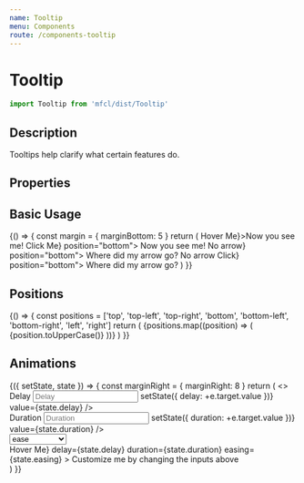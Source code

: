 ```yaml
---
name: Tooltip
menu: Components
route: /components-tooltip
---
```



# Tooltip

```javascript
import Tooltip from 'mfcl/dist/Tooltip'
```

## Description

Tooltips help clarify what certain features do.

## Properties

<Props of={Tooltip} />

## Basic Usage

<Playground>
  {() => {
    const margin = { marginBottom: 5 }
    return (
      <Row>
        <Tooltip trigger={<Button style={margin}>Hover Me</Button>}>Now you see me!</Tooltip>
        <Tooltip hover={false} trigger={<Button style={margin}>Click Me</Button>} position="bottom">
          Now you see me!
        </Tooltip>
        <Tooltip arrow={false} trigger={<Button style={margin}>No arrow</Button>} position="bottom">
          Where did my arrow go?
        </Tooltip>
        <Tooltip arrow={false} hover={false} trigger={<Button style={margin}>No arrow Click</Button>} position="bottom">
          Where did my arrow go?
        </Tooltip>
      </Row>
    )
  }}
</Playground>

## Positions

<Playground>
  {() => {
    const positions = ['top', 'top-left', 'top-right', 'bottom', 'bottom-left', 'bottom-right', 'left', 'right']
    return (
      <Row>
        {positions.map((position) => (
          <Tooltip
            key={position}
            position={position}
            trigger={`I am on the ${position}`}
            style={{ margin: '0px 10px' }}
          >
            {position.toUpperCase()}
          </Tooltip>
        ))}
      </Row>
    )
  }}
</Playground>

## Animations

<Playground>
  <Component
    initialState={{
      delay: 0,
      duration: 180,
      easing: 'ease-in-out'
    }}
  >
    {({ setState, state }) => {
      const marginRight = { marginRight: 8 }
      return (
        <>
          <Row>
            <div>
              <label style={marginRight}>Delay</label>
              <input
                placeholder="Delay"
                name="delay"
                type="number"
                onChange={(e) => setState({ delay: +e.target.value })}
                value={state.delay}
              />
            </div>
            <div>
              <label style={marginRight}>Duration</label>
              <input
                placeholder="Duration"
                name="duration"
                type="number"
                onChange={(e) => setState({ duration: +e.target.value })}
                value={state.duration}
              />
            </div>
            <Select
              label="Easing"
              placeholder="Easing"
              onChange={(e) => setState({ easing: e.target.value })}
              value={state.easing}
            >
              <option value="ease">ease</option>
              <option value="easing-in">easing-in</option>
              <option value="easing-out">easing-out</option>
              <option value="easing-in-out">easing-in-out</option>
              <option value="linear">linear</option>
              <option value="step-start">step-start</option>
              <option value="step-end">step-end</option>
            </Select>
          </Row>
          <div style={{ marginTop: '100px', textAlign: 'center' }}>
            <Tooltip
              trigger={<Button style={{ marginBottom: 5 }}>Hover Me</Button>}
              delay={state.delay}
              duration={state.duration}
              easing={state.easing}
            >
              Customize me by changing the inputs above
            </Tooltip>
          </div>
        </>
      )
    }}

  </Component>
</Playground>
